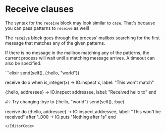 
# Receive clauses

The syntax for the `receive` block may look similar to `case`. That's because you can pass patterns to `receive` as well!

The `receive` block goes through the process' mailbox searching for the first message that matches any of the given patterns.

If there is no message in the mailbox matching any of the patterns, the current process will wait until a matching message arrives. A timeout can also be specified.

<EditorCode>
```elixir
send(self(), {:hello, "world"})

receive do
  x when is_integer(x) ->
    IO.inspect x, label: "This won't match"

  {:hello, addressee} ->
    IO.inspect addressee, label: "Received hello to"
end

#💡 Try changing :bye to {:hello, "world"}
send(self(), :bye)

receive do
  {:hello, addressee} ->
    IO.inspect addressee, label: "This won't be received"
after
  1_000 -> IO.puts "Nothing after 1s"
end
```
</EditorCode>
